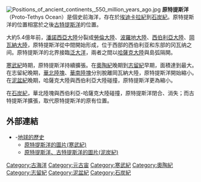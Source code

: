 [[File:Positions_of_ancient_continents,_550_million_years_ago.jpg|thumb]]
'''原特提斯洋'''（Proto-Tethys Ocean）是個史前海洋，存在於[[埃迪卡拉紀|埃迪卡拉紀]]到[[石炭紀|石炭紀]]。原特提斯洋的位置相當於之後[[古特提斯洋|古特提斯洋]]的位置。

大約5.4億年前，[[潘諾西亞大陸|潘諾西亞大陸]]分裂成[[勞倫大陸|勞倫大陸]]、[[波羅地大陸|波羅地大陸]]、[[西伯利亞大陸|西伯利亞大陸]]、[[岡瓦納大陸|岡瓦納大陸]]，原特提斯洋從中間開始形成，位于西部的西伯利亚和东部的冈瓦纳之间。原特提斯洋的北界接臨[[泛大洋|泛大洋]]，兩者之間以[[哈薩克大陸|哈薩克大陸]]與島弧隔開。

[[寒武紀|寒武紀]]時期，原特提斯洋持續擴張。在[[奧陶紀|奧陶紀]]晚期到[[志留紀|志留紀]]早期，面積達到最大。在志留紀晚期，[[華北陸塊|華北陸塊]]、[[華南陸塊|華南陸塊]]分別脫離岡瓦納大陸，原特提斯洋開始縮小。在[[泥盆紀|泥盆紀]]晚期，哈薩克大陸與西伯利亞大陸碰撞，原特提斯洋更為縮小。

在[[石炭紀|石炭紀]]，華北陸塊與西伯利亞-哈薩克大陸碰撞，原特提斯洋閉合、消失；而古特提斯洋擴張，取代原特提斯洋的原有位置。 
==外部連結==
*-[https://web.archive.org/web/20060820132610/http://jan.ucc.nau.edu/~rcb7/global_history.html 地球的歷史]
** [https://web.archive.org/web/20081217075716/http://jan.ucc.nau.edu/~rcb7/530_1st.jpg 原特提斯洋的圖片(寒武紀)] 
** [https://web.archive.org/web/20160303193051/http://jan.ucc.nau.edu/~rcb7/370_1st.jpg 原特提斯洋、古特提斯洋的圖片(泥炭紀)] 

{{ocean-stub}}
[[Category:古海洋|Category:古海洋]]
[[Category:元古宙|Category:元古宙]]
[[Category:寒武紀|Category:寒武紀]]
[[Category:奧陶紀|Category:奧陶紀]]
[[Category:志留紀|Category:志留紀]]
[[Category:泥盆紀|Category:泥盆紀]]
[[Category:石炭紀|Category:石炭紀]]